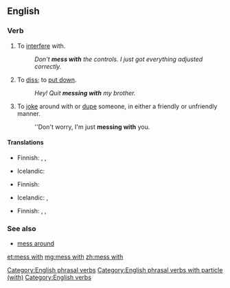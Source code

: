==English==

===Verb===
{{head|en|verb|head=[[mess]] [[with]]}}

# {{context|idiomatic|lang=en}} To [[interfere]] with.
#: ''Don't '''mess with''' the controls. I just got everything adjusted correctly.''
# {{context|idiomatic|lang=en}} To [[diss]]; to [[put down]].
#: ''Hey! Quit '''messing with''' my brother.''
# {{context|idiomatic|lang=en}} To [[joke]] around with or [[dupe]] someone, in either a friendly or unfriendly manner.
#: ''Don't worry, I'm just '''messing with''' you.

====Translations====
{{trans-top|to interfere with}}
* Finnish: {{t|fi|touhuilla}}, {{t|fi|temppuilla}}, {{t|fi|sählätä}}
{{trans-mid}}
* Icelandic: {{t|is|blanda sér í}}
{{trans-bottom}}

{{trans-top|to diss}}
* Finnish: {{t+|fi|parjata}}
{{trans-mid}}
* Icelandic: {{t+|is|abbast}}, {{t+|is|abbast upp á}}
{{trans-bottom}}

{{trans-top|to joke with}}
* Finnish: {{t|fi|pelleillä}}, {{t+|fi|pilailla}}, {{t+|fi|vitsailla}}
{{trans-mid}}
{{trans-bottom}}

===See also===
* [[mess around]]

[[Category:English phrasal verbs]]
[[Category:English phrasal verbs with particle (with)]]
[[Category:English verbs]]

[[et:mess with]]
[[mg:mess with]]
[[zh:mess with]]